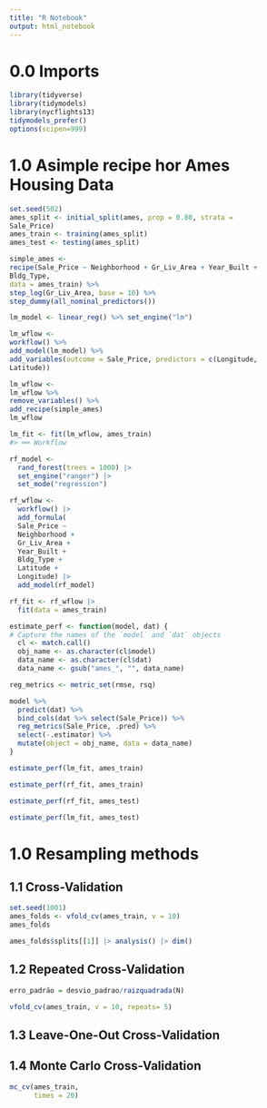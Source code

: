```yaml
---
title: "R Notebook"
output: html_notebook
---
```



# 0.0 Imports



```r
library(tidyverse)
library(tidymodels)
library(nycflights13)
tidymodels_prefer()
options(scipen=999)
```

# 1.0 Asimple recipe hor Ames Housing Data

```r
set.seed(502)
ames_split <- initial_split(ames, prop = 0.80, strata =
Sale_Price)
ames_train <- training(ames_split)
ames_test <- testing(ames_split)
```


```r
simple_ames <-
recipe(Sale_Price ~ Neighborhood + Gr_Liv_Area + Year_Built +
Bldg_Type,
data = ames_train) %>%
step_log(Gr_Liv_Area, base = 10) %>%
step_dummy(all_nominal_predictors())

lm_model <- linear_reg() %>% set_engine("lm")

lm_wflow <-
workflow() %>%
add_model(lm_model) %>%
add_variables(outcome = Sale_Price, predictors = c(Longitude,
Latitude))

lm_wflow <-
lm_wflow %>%
remove_variables() %>%
add_recipe(simple_ames)
lm_wflow

lm_fit <- fit(lm_wflow, ames_train)
#> ══ Workflow
```


```r
rf_model <- 
  rand_forest(trees = 1000) |> 
  set_engine("ranger") |> 
  set_mode("regression")

rf_wflow <- 
  workflow() |> 
  add_formula(
  Sale_Price ~ 
  Neighborhood + 
  Gr_Liv_Area + 
  Year_Built + 
  Bldg_Type + 
  Latitude + 
  Longitude) |> 
  add_model(rf_model)

rf_fit <- rf_wflow |> 
  fit(data = ames_train)
```


```r
estimate_perf <- function(model, dat) {
# Capture the names of the `model` and `dat` objects
  cl <- match.call()
  obj_name <- as.character(cl$model)
  data_name <- as.character(cl$dat)
  data_name <- gsub("ames_", "", data_name)

reg_metrics <- metric_set(rmse, rsq)

model %>%
  predict(dat) %>%
  bind_cols(dat %>% select(Sale_Price)) %>%
  reg_metrics(Sale_Price, .pred) %>%
  select(-.estimator) %>%
  mutate(object = obj_name, data = data_name)
}
```

```r
estimate_perf(lm_fit, ames_train)
```

```r
estimate_perf(rf_fit, ames_train)
```

```r
estimate_perf(rf_fit, ames_test)
```

```r
estimate_perf(lm_fit, ames_test)
```
# 1.0 Resampling methods

## 1.1 Cross-Validation


```r
set.seed(1001)
ames_folds <- vfold_cv(ames_train, v = 10)
ames_folds
```

```r
ames_folds$splits[[1]] |> analysis() |> dim()
```

## 1.2 Repeated Cross-Validation

```r

erro_padrão = desvio_padrao/raizquadrada(N)

vfold_cv(ames_train, v = 10, repeats= 5)
```

## 1.3 Leave-One-Out Cross-Validation


## 1.4 Monte Carlo Cross-Validation


```r
mc_cv(ames_train,
      times = 20)
```

